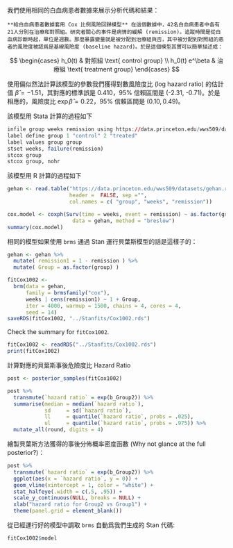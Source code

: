 

我們使用相同的白血病患者數據來展示分析代碼和結果：

```example
**給白血病患者數據套用 Cox 比例風險回歸模型** 在這個數據中，42名白血病患者中各有21人分別在治療和對照組。研究者關心的事件是病情的緩解 (remission)。追蹤時間是從白血病診斷時起，單位是週數。那麼暴露變量就是被分配到治療組與否，其中被分配到對照組的患者的風險度被認爲是基線風險度 (baseline hazard)。於是這個模型其實可以簡單描述成：

```



$$
\begin{cases}
     h_0(t)   & 對照組 \text{ control group} \\
     h_0(t) e^\beta & 治療組 \text{ treatment group}
\end{cases}
$$

使用偏似然法計算該模型的參數我們獲得對數風險度比 (log hazard ratio) 的估計值 $\hat\beta = -1.51$，其對應的標準誤是 $0.410$，95% 信賴區間是 (-2.31, -0.71)。於是相應的，風險度比 $\exp \hat\beta = 0.22$，95% 信賴區間是 $(0.10, 0.49)$。

該模型用 Stata 計算的過程如下

```r
infile group weeks remission using https://data.princeton.edu/wws509/datasets/gehan.raw
label define group 1 "control" 2 "treated"
label values group group
stset weeks, failure(remission)
stcox group
stcox group, nohr
```


該模型用 R 計算的過程如下

```r
gehan <- read.table("https://data.princeton.edu/wws509/datasets/gehan.raw", 
                    header =  FALSE, sep ="", 
                    col.names = c( "group", "weeks", "remission"))

cox.model <- coxph(Surv(time = weeks, event = remission) ~ as.factor(group), 
                     data = gehan, method = "breslow")
summary(cox.model)
```



相同的模型如果使用 `brms` 通過 Stan 運行貝葉斯模型的話是這樣子的：


```r
gehan <- gehan %>% 
  mutate( remission1 = 1 - remission ) %>% 
  mutate( Group = as.factor(group) )

fitCox1002 <- 
  brm(data = gehan,
      family = brmsfamily("cox"),
      weeks | cens(remission1) ~ 1 + Group,
      iter = 4000, warmup = 1500, chains = 4, cores = 4,
      seed = 14)
saveRDS(fitCox1002, "../Stanfits/Cox1002.rds")
```



Check the summary for `fitCox1002`.

```r
fitCox1002 <- readRDS("../Stanfits/Cox1002.rds")
print(fitCox1002)
```

計算對應的貝葉斯事後危險度比 Hazard Ratio

```r
post <- posterior_samples(fitCox1002)

post %>% 
  transmute(`hazard ratio` = exp(b_Group2)) %>% 
  summarise(median = median(`hazard ratio`),
            sd     = sd(`hazard ratio`),
            ll     = quantile(`hazard ratio`, probs = .025),
            ul     = quantile(`hazard ratio`, probs = .975)) %>% 
  mutate_all(round, digits = 4)
```


繪製貝葉斯方法獲得的事後分佈概率密度函數 (Why not glance at the full posterior?)：



```r
post %>% 
  transmute(`hazard ratio` = exp(b_Group2)) %>% 
  ggplot(aes(x = `hazard ratio`, y = 0)) +
  geom_vline(xintercept = 1, color = "white") +
  stat_halfeye(.width = c(.5, .95)) +
  scale_y_continuous(NULL, breaks = NULL) +
  xlab("hazard ratio for Group2 vs Group1") +
  theme(panel.grid = element_blank())
```


從已經運行好的模型中調取 `brms` 自動爲我們生成的 Stan 代碼:


```r
fitCox1002$model
```

